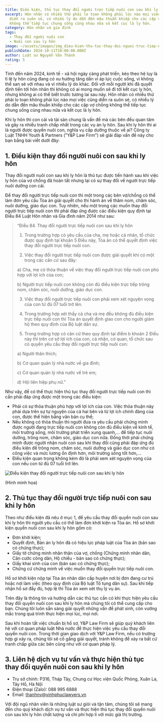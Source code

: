 ```yaml
---
title: Điều kiện, thủ tục thay đổi người trực tiếp nuôi con sau khi ly hôn
excerpt: Hôn nhân có nhiều thứ phải lo toan không phải lúc nào mọi việc cũng
  diễn ra suôn sẻ, có nhiều lý do dẫn đến mâu thuẫn khiếp cho các cặp vợ chồng
  không thể tiếp tục chung sống cùng nhau nữa và kết cục là ly hôn.
category: Hôn nhân và gia đình
tags:
  - Thay đổi người nuôi con
  - Nuôi con sau ly hôn
image: ~/assets/images/img_dieu-kien-thu-tuc-thay-doi-nguoi-truc-tiep-nuoi-con-sau-khi-ly-hon.jpg
publishDate: 2024-10-11T10:00:00.000Z
author: Luật sư Nguyễn Văn Thành
rating: 5
---
```

Tính đến năm 2024, kinh tế - xã hội ngày càng phát triển, kéo theo hệ lụy là tỉ lệ ly hôn cũng đang có xu hướng tăng dần vì áp lực cuộc sống, vì không thể san sẻ với nhau và vì nhiều lý do khác. Đối với mỗi người khi đã quyết định tiến tới hôn nhân thì không có ai mong muốn sẽ đi tới kết cục ly hôn, nhưng không ai có thể biết trước tương lai sau này. Hôn nhân có nhiều thứ phải lo toan không phải lúc nào mọi việc cũng diễn ra suôn sẻ, có nhiều lý do dẫn đến mâu thuẫn khiếp cho các cặp vợ chồng không thể tiếp tục chung sống cùng nhau nữa và kết cục là ly hôn.

Khi ly hôn thì con cái và tài sản chung là vấn đề mà các bên đều quan tâm và gây ra nhiều tranh chấp nhất trong các vụ án ly hôn. Sau khi ly hôn thì ai là người được quyền nuôi con, nghĩa vụ cấp dưỡng thuộc về ai? Công ty Luật TNHH Youth & Partners ("Y&P Law Firm") sẽ giải đáp vấn đề này cho bạn bằng bài viết dưới đây:

## 1. Điều kiện thay đổi người nuôi con sau khi ly hôn

Thay đổi người nuôi con sau khi ly hôn là thủ tục được tiến hành sau khi việc ly hôn của vợ chồng đã hoàn tất nhưng lại có sự thay đổi về người trực tiếp nuôi dưỡng con cái.

Để thay đổi người trực tiếp nuôi con thì một trong các bên vợ/chồng có thể làm đơn yêu cầu Tòa án giải quyết cho thi hành án về thăm nom, chăm sóc, nuôi dưỡng, giáo dục con. Tuy nhiên, nếu một trong các muốn thay đổi người trực tiếp nuôi con thì phải đáp ứng được các điều kiện quy định tại Điều 84 Luật Hôn nhân và Gia đình năm 2014 như sau:

> “Điều 84. Thay đổi người trực tiếp nuôi con sau khi ly hôn
>
> 1. Trong trường hợp có yêu cầu của cha, mẹ hoặc cá nhân, tổ chức được quy định tại khoản 5 Điều này, Tòa án có thể quyết định việc thay đổi người trực tiếp nuôi con.
>
> 2. Việc thay đổi người trực tiếp nuôi con được giải quyết khi có một trong các căn cứ sau đây:
>
> a) Cha, mẹ có thỏa thuận về việc thay đổi người trực tiếp nuôi con phù hợp với lợi ích của con;
>
> b) Người trực tiếp nuôi con không còn đủ điều kiện trực tiếp trông nom, chăm sóc, nuôi dưỡng, giáo dục con.
>
> 3. Việc thay đổi người trực tiếp nuôi con phải xem xét nguyện vọng của con từ đủ 07 tuổi trở lên.
>
> 4. Trong trường hợp xét thấy cả cha và mẹ đều không đủ điều kiện trực tiếp nuôi con thì Tòa án quyết định giao con cho người giám hộ theo quy định của Bộ luật dân sự.
>
> 5. Trong trường hợp có căn cứ theo quy định tại điểm b khoản 2 Điều này thì trên cơ sở lợi ích của con, cá nhân, cơ quan, tổ chức sau có quyền yêu cầu thay đổi người trực tiếp nuôi con:
>
> a) Người thân thích;
>
> b) Cơ quan quản lý nhà nước về gia đình;
>
> c) Cơ quan quản lý nhà nước về trẻ em;
>
> d) Hội liên hiệp phụ nữ.”

Như vậy, để có thể thực hiện thủ tục thay đổi người trực tiếp nuôi con thì cần phải đáp ứng được một trong các điều kiện: 

* Phải có sự thỏa thuận phù hợp với lợi ích của con. Việc thỏa thuận này phải dựa trên sự tự nguyện của cả hai bên và từ lợi ích chính đáng của con, được thể hiện bằng văn bản cụ thể;
* Nếu không có thỏa thuận thì người đưa ra yêu cầu phải chứng minh được người đang trực tiếp nuôi con không còn đủ điều kiện về kinh tế, môi trường sống, môi trường phát triển xung quanh,... để tiếp tục nuôi dưỡng, trông nom, chăm sóc, giáo dục con nữa. Đồng thời phải chứng minh được người nhận nuôi con sau khi thay đổi cũng phải đáp ứng đủ điều kiện để trông nom, chăm sóc, nuôi dưỡng và giáo dục con như có công việc và mức lương ổn định hơn, môi trường sống tốt hơn,... 
* Điều kiện quan trọng không kém đó là phải xem xét nguyện vọng của con nếu con từ đủ 07 tuổi trở lên.

![Điều kiện thay đổi người trực tiếp nuôi con sau khi ly hôn](~/assets/images/dieu-kien-thay-doi-nguoi-truc-tiep-nuoi-con-sau-khi-ly-hon.png "Điều kiện thay đổi người trực tiếp nuôi con sau khi ly hôn")

(Hình minh họa)

## 2. Thủ tục thay đổi người trực tiếp nuôi con sau khi ly hôn

Theo như điều kiện đã nêu ở mục 1, để yêu cầu thay đổi quyền nuôi con sau khi ly hôn thì người yêu cầu có thể làm đơn khởi kiện ra Tòa án. Hồ sơ khởi kiện quyền nuôi con sau khi ly hôn gồm có:

* Đơn khởi kiện;
* Quyết định, Bản án ly hôn đã có hiệu lực pháp luật của Tòa án (bản sao có chứng thực);
* Giấy tờ chứng minh nhân thân của vợ, chồng (Chứng minh nhân dân, Căn cước công dân, Hộ chiếu - bản sao có chứng thực);
* Giấy khai sinh của con (bản sao có chứng thực);
* Chứng cứ chứng minh về việc muốn thay đổi quyền trực tiếp nuôi con.

Hồ sơ khởi kiện nộp tại Tòa án nhân dân cấp huyện nơi bị đơn đang cư trú hoặc nơi làm việc (theo quy định của Bộ luật Tố tụng dân sự). Sau khi tiếp nhận hồ sơ đầy đủ, hợp lệ thì Tòa án xem xét thụ lý vụ án.

Trên đây là thông tin và hướng dẫn các thủ tục cần có khi thực hiện yêu cầu thay đổi quyền nuôi con sau khi ly hôn mà chúng tôi có thể cung cấp cho bạn. Chúng tôi luôn sẵn sàng giải quyết những vấn đề phát sinh, còn vướng mắc trong quá trình thực hiện mọi lúc, mọi nơi.

Sau khi hoàn tất việc chuẩn bị hồ sơ, Y&P Law Firm sẽ giúp quý khách liên hệ với cơ quan pháp luật Nhà nước để thực hiện việc yêu cầu thay đổi quyền nuôi con. Trong thời gian giao dịch với Y&P Law Firm, nếu có trường hợp gì xảy ra, chúng tôi sẽ cố gắng giải quyết, tránh không để xảy ra bất cứ tranh chấp giữa các bên cũng như với cơ quan pháp lý.

## 3. Liên hệ dịch vụ tư vấn và thực hiện thủ tục thay đổi quyền nuôi con sau khi ly hôn 

* Trụ sở chính: P316, Tháp Tây, Chung cư Học viện Quốc Phòng, Xuân La, Tây Hồ, Hà Nội
* Điện thoại (Zalo): 088 995 6888
* Email:  thanhnv@vinhphuclawyers.vn

Với đội ngũ nhân viên là những luật sư giỏi và tận tâm, chúng tôi sẽ mang đến cho quý khách dịch vụ tư vấn và thực hiện thủ tục thay đổi quyền nuôi con sau khi ly hôn chất lượng và chi phí hợp lí với mức giá thị trường.
